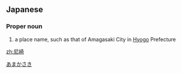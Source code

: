 ==Japanese==
{{ja-kanjitab|あま|さき|yomi=k}}

===Proper noun===
{{ja-pos|あまがさき|proper}}

# a place name, such as that of Amagasaki City in [[Hyogo]] Prefecture

[[Category:ja:Cities|あまかさき]]

[[zh:尼崎]]